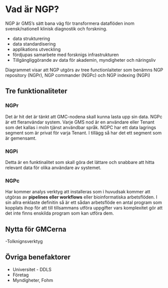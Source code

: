 # Vad är NGP?

NGP är GMS's sätt bana väg för transformera dataflöden inom svensk/nationell klinisk diagnostik och forskning.

-   data strukturering
-   data standardisering
-   applikations utveckling
-   fördjupas samarbete med forsknigs infrastrukturen
-   Tillgängliggörande av data för akademin, myndigheter och näringsliv

Diagrammet visar att NGP utgörs av tree functionlaiteter som benämns NGP repository (NGPr), NGP commander (NGPc) och NGP indexing (NGPi)

## Tre  funktionaliteter

### NGPr

Det är hit det är tänkt att GMC-nodena skall kunna lasta upp sin data. NGPc är ett fleranvändar system. Varje GMS nod är en användare eller Tenant som det kallas i moln tjänst användbar språk. NGPC har ett data lagrings segment som är privat för varja Tenant. I tillägg så har det ett segment som är gemensamt.

### NGPi

Detta är en funktinalitet som skall göra det lättare och snabbare att hitta relevant data för olika användare av systemet.

### NGPc

Har kommer analys verktyg att installeras som i huvudsak kommer att utgöras av **pipelines eller workflows** eller bioinformatiska arbetsflöden. I sin allra enklaste definitin så är ett sådan arbetsflöde en antal program som kopplats ihop för att till tillsammans utföra uppgifter vars komplexitet gör att det inte finns enskilda program som kan utföra dem.

## Nytta för GMCerna

-Tolknignsverktyg

## Övriga benefaktorer

-   Universitet - DDLS
-   Företag
-   Myndigheter, Fohm


